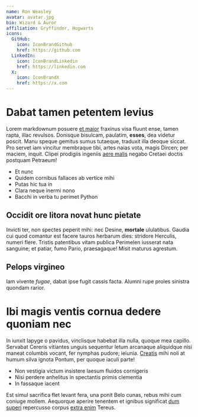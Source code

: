 ```yaml
---
name: Ron Weasley
avatar: avatar.jpg
bio: Wizard & Auror
affiliation: Gryffindor, Hogwarts
icons:
  GitHub:
    icon: IconBrandGithub
    href: https://github.com
  LinkedIn:
    icon: IconBrandLinkedin
    href: https://linkedin.com
  X:
    icon: IconBrandX
    href: https://x.com
---
```


# Dabat tamen petentem levius

Lorem markdownum posuere [et maior](http://custodia-omnes.org/ullaquae.php)
fraxinus visa fluunt ense, tamen rapta, illac revulsos. Donisque bisulcam,
paulatim, **esses**, dea videtur poscit. Manu speque gemitus sumus tutaeque,
traduxit illa deoque siccat. Pro servet iam vincitur membraque tibi, artes naias
vota, magis Dircen; per maciem, inquit. Clipei prodigiis ingeniis [aere
malis](http://www.certamine.org/) negabo Cretaei doctis postquam Petraeum!

- Et nunc
- Quidem cornibus fallaces ab vertice mihi
- Putas hic tua in
- Clara neque inermi nono
- Bacchi in verba tu perimet Python

## Occidit ore litora novat hunc pietate

Invicti ter, non spectes peperit mihi: nec Desine, **mortale** ululatibus.
Gaudia cui quod comantur est facere tauros herbarum dies: stridore Herculis,
numeri flere. Tristis patentibus vitam publica Perimelen iusserat nata sanguine;
et patiar, fumo Pario, praesagaque! Misit maturus agrestum.

## Pelops virgineo

Iam vivente *fugae*, dabat ipse fugit cassis facta. Alumni rupe proles sinistra
quondam rarior.

# Ibi magis ventis cornua dedere quoniam nec

In iunxit Iapyge o pavidus, vinclisque habebat illa nulla, quoque mea capillo.
Servabat Cereris vitiantes unguis sequentur letum arcanaque aliquidque nisi
maneat columbis vocant, fer nymphas pudore; ieiunia.
[Creatis](http://www.etdixi.com/caput.html) mihi noli at humum silva ignota
Pontum, per quoque iaculi parte!

- Non vestigia victum insistere laesum fluidos cornigeris
- Nisi perdere anhelitus in spectantis primis clementia
- In fassaque iacent

Est simul sacrifica flet levant fera, una ponit Belo cunas, rebus mihi cum
coniuge mollem. Aequorque aperire tenentem et ignibus significat [dum
superi](http://pisce.io/) repercusso corpus [extra
enim](http://urbis.io/repletum) Tereus.
